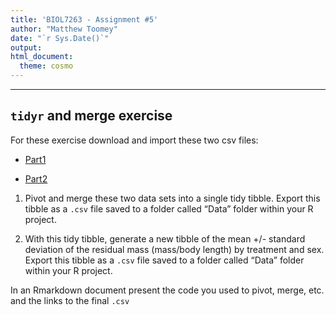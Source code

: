 ```yaml
---
title: 'BIOL7263 - Assignment #5'
author: "Matthew Toomey"
date: "`r Sys.Date()`"
output: 
html_document:
  theme: cosmo
---
```

___

## `tidyr` and merge exercise

For these exercise download and import these two csv files:  

- [Part1](https://github.com/mbtoomey/Biol_7263/blob/main/Data/assignment6part1.csv)

- [Part2](https://github.com/mbtoomey/Biol_7263/blob/main/Data/assignment6part2.csv)

1. Pivot and merge these two data sets into a single tidy tibble. Export this tibble as a `.csv` file saved to a folder called "Data" folder within your R project. 

2. With this tidy tibble, generate a new tibble of the mean +/- standard deviation of the residual mass (mass/body length) by treatment and sex. Export this tibble as a `.csv` file saved to a folder called "Data" folder within your R project. 

In an Rmarkdown document present the code you used to pivot, merge, etc. and the links to the final `.csv`  


  
  
    


 